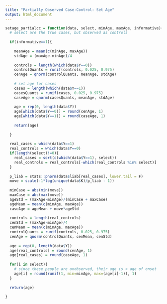 ```yaml
---
title: "Partially Observed Case-Control: Set Age"
output: html_document
---
```


```r
setage_partialcc = function(data, select, minAge, maxAge, informative){
  # select are the true cases, but observed as controls
  
  if(informative==1){
    
    meanAge = mean(c(minAge, maxAge))
    stdAge = (maxAge-minAge)/4
    
    controls = length(which(data$Y==0))
    controlQuants = runif(controls, 0.025, 0.975)
    cenAge = qnorm(controlQuants, meanAge, stdAge)
  
    # set age for cases
    cases = length(which(data$Y==1))
    casesQuants = runif(cases, 0.025, 0.975)
    caseAge = qnorm(casesQuants, meanAge, stdAge)
    
    age = rep(0, length(data$Y))
    age[which(data$Y==0)] = round(cenAge, 1)
    age[which(data$Y==1)] = round(caseAge, 1)
    
    return(age)
    
  }
  
  real_cases = which(data$Y==1)
  real_controls = which(data$Y==0)
  if(length(select)!=0){
    real_cases = sort(c(which(data$Y==1), select))
    real_controls = real_controls[-which(real_controls %in% select)]
  }
  
  p_liab = stats::pnorm(data$liab[real_cases], lower.tail = F)
  move = scale(-1*log(unique(data$K)/p_liab - 1))
  
  minCase = abs(min(move))
  maxCase = abs(max(move))
  ageStd = (maxAge-minAge)/(minCase + maxCase)
  ageMean = mean(c(minAge, maxAge))
  caseAge = ageMean + move*ageStd
  
  controls = length(real_controls)
  cenStd = (maxAge-minAge)/4
  cenMean = mean(c(minAge, maxAge))
  controlQuants = runif(controls, 0.025, 0.975)
  cenAge = qnorm(controlQuants, cenMean, cenStd)
    
  age = rep(0, length(data$Y))
  age[real_controls] = round(cenAge, 1)
  age[real_cases] = round(caseAge, 1)
  
  for(i in select){
    # since these people are unobserved, their age is < age of onset
    age[i] = round(runif(1, min=minAge, max=(age[i]-1)), 1) 
  }
  
  return(age)
  
}
```